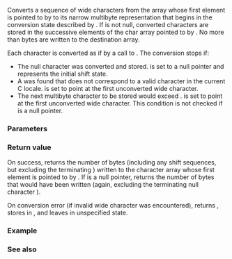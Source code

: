 {{cpp/title|wcsrtombs}}
{{cpp/string/multibyte/navbar}}
{{ddcl|header=cwchar|
std::size_t wcsrtombs( char* dst,
                       const wchar_t** src,
                       std::size_t len,
                       std::mbstate_t* ps );
}}

Converts a sequence of wide characters from the array whose first element is pointed to by {{c|*src}} to its narrow multibyte representation that begins in the conversion state described by {{c|*ps}}. If {{c|dst}} is not null, converted characters are stored in the successive elements of the char array pointed to by {{c|dst}}. No more than {{c|len}} bytes are written to the destination array.

Each character is converted as if by a call to {{lc|std::wcrtomb}}. The conversion stops if:
* The null character was converted and stored. {{c|src}} is set to a null pointer and {{c|*ps}} represents the initial shift state.
* A {{c|wchar_t}} was found that does not correspond to a valid character in the current C locale. {{c|src}} is set to point at the first unconverted wide character.
* The next multibyte character to be stored would exceed {{c|len}}. {{c|src}} is set to point at the first unconverted wide character. This condition is not checked if {{c|dst}} is a null pointer.

===Parameters===
{{par begin}}
{{par|dst|pointer to narrow character array where the multibyte characters will be stored}}
{{par|src|pointer to pointer to the first element of a null-terminated wide string}}
{{par|len|number of bytes available in the array pointed to by dst}}
{{par|ps|pointer to the conversion state object}}
{{par end}}

===Return value===
On success, returns the number of bytes (including any shift sequences, but excluding the terminating {{c|'\0'}}) written to the character array whose first element is pointed to by {{c|dst}}. If {{c|dst}} is a null pointer, returns the number of bytes that would have been written (again, excluding the terminating null character {{c|'\0'}}).

On conversion error (if invalid wide character was encountered), returns {{c|static_cast&lt;std::size_t&gt;(-1)}}, stores {{lc|EILSEQ}} in {{lc|errno}}, and leaves {{c|*ps}} in unspecified state.

===Example===
{{example
|code=
#include &lt;clocale&gt;
#include &lt;cwchar&gt;
#include &lt;iostream&gt;
#include &lt;string&gt;
#include &lt;vector&gt;

void print_wide(const wchar_t* wstr)
{
    std::mbstate_t state = std::mbstate_t();
    std::size_t len = 1 + std::wcsrtombs(nullptr, &amp;wstr, 0, &amp;state);
    std::vector&lt;char&gt; mbstr(len);
    std::wcsrtombs(&amp;mbstr[0], &amp;wstr, mbstr.size(), &amp;state);
    std::cout &lt;&lt; "multibyte string: " &lt;&lt; &amp;mbstr[0] &lt;&lt; '\n'
              &lt;&lt; "Length, including '\\0': " &lt;&lt; mbstr.size() &lt;&lt; '\n';
}

int main()
{
    std::setlocale(LC_ALL, "en_US.utf8");
    // UTF-8 narrow multibyte encoding
    const wchar_t* wstr = L"z\u00df\u6c34\U0001d10b"; // or L"zß水𝄋"
    print_wide(wstr);
}
|output=
multibyte string: zß水𝄋
Length, including '\0': 11
}}

===See also===
{{dsc begin}}
{{dsc inc|cpp/string/multibyte/dsc wcrtomb}}
{{dsc inc|cpp/string/multibyte/dsc mbsrtowcs}}
{{dsc inc|cpp/locale/codecvt/dsc do_out}}
{{dsc see c|c/string/multibyte/wcsrtombs}}
{{dsc end}}

{{langlinks|de|es|fr|it|ja|pt|ru|zh}}